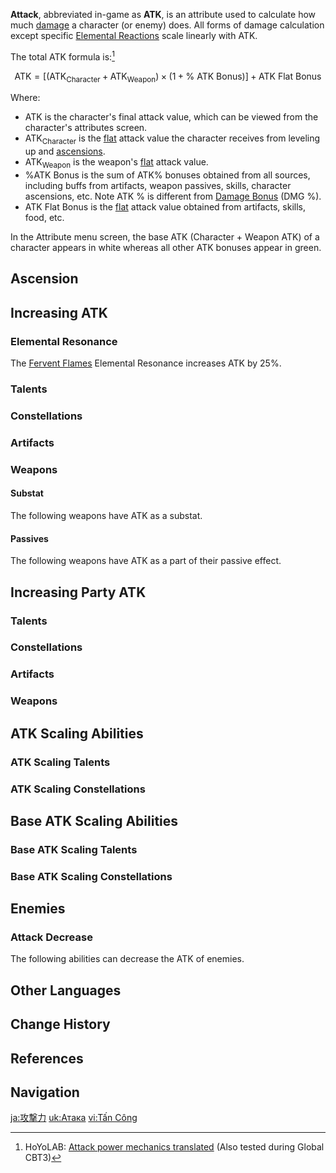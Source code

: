 {{Terminology Infobox
|image        = Icon Attribute Attack.png
|type         = Attributes
|type2        = Combat
|type3        = Game Systems
}}
'''Attack''', abbreviated in-game as '''ATK''', is an attribute used to calculate how much [[damage]] a character (or enemy) does. All forms of damage calculation except specific [[Elemental Reactions]] scale linearly with ATK.

The total ATK formula is:<ref>HoYoLAB: [https://www.hoyolab.com/article/14696 Attack power mechanics translated] (Also tested during Global CBT3)</ref>

:<math>\text{ATK} = \big[(\text{ATK}_\text{Character} + \text{ATK}_\text{Weapon})\times(1 + \% \text{ ATK Bonus})\big]+\text{ATK Flat Bonus}</math>

Where:

* <math>{\textstyle \text{ATK}}</math> is the character's final attack value, which can be viewed from the character's attributes screen.
* <math>{\textstyle \text{ATK}_\text{Character}}</math> is the <u>flat</u> attack value the character receives from leveling up and [[Character Ascensions|ascension]]s.
* <math>{\textstyle \text{ATK}_\text{Weapon}}</math> is the weapon's <u>flat</u> attack value.
* <math>{\textstyle \% \text{ATK Bonus}}</math> is the sum of ATK% bonuses obtained from all sources, including buffs from artifacts, weapon passives, skills, character ascensions, etc. Note ATK % is different from [[Damage Bonus]] (DMG %).
* <math>{\textstyle \text{ATK Flat Bonus}}</math> is the <u>flat</u> attack value obtained from artifacts, skills, food, etc.

In the Attribute menu screen, the base ATK (Character + Weapon ATK) of a character appears in white whereas all other ATK bonuses appear in green.

==Ascension==
{{Characters by Ascension Stat Table|ATK}}

==Increasing ATK==
===Elemental Resonance===
{{Main|Elemental Resonance}}

The {{Element|Pyro|24}} [[Fervent Flames]] Elemental Resonance increases ATK by 25%.

===Talents===
{{Talents by Category Table|ATK Increase Talents}}

===Constellations===
{{Constellations by Category Table|ATK Increase Constellations}}

===Artifacts===
{{Artifacts by Category Table|ATK Increase Artifacts}}

===Weapons===
====Substat====
The following weapons have ATK as a substat.
{{Weapons by Category Table|ATK Substat Weapons}}

====Passives====
The following weapons have ATK as a part of their passive effect.
{{Weapons by Category Table|ATK Passive Weapons}}

==Increasing Party ATK==
===Talents===
{{Talents by Category Table|Party ATK Increase Talents}}

===Constellations===
{{Constellations by Category Table|Party ATK Increase Constellations}}

===Artifacts===
{{Artifacts by Category Table|Party ATK Increase Artifacts}}

===Weapons===
{{Weapons by Category Table|Party ATK Increase Passive Weapons}}

==ATK Scaling Abilities==
===ATK Scaling Talents===
{{Talents by Category Table|ATK Scaling Talents|collapsible=1}}

===ATK Scaling Constellations===
{{Constellations by Category Table|ATK Scaling Constellations}}

==Base ATK Scaling Abilities==
===Base ATK Scaling Talents===
{{Talents by Category Table|Base ATK Scaling Talents|collapsible=1}}

===Base ATK Scaling Constellations===
{{Constellations by Category Table|Base ATK Scaling Constellations}}

==Enemies==
===Attack Decrease===
The following abilities can decrease the ATK of enemies.
{{Talents by Category Table|ATK Decrease Talents}}

{{Constellations by Category Table|ATK Decrease Constellations}}

==Other Languages==
{{Other Languages
|en      = {{tt|ATK|Attack}}
|zhs     = 攻击力
|zhs_rm  = Gōngjí-lì
|zht     = 攻擊力
|zht_rm  = Gōngjí-lì
|zh_tl   = Attack Power
|ja      = 攻撃力
|ja_rm   = Kougeki-ryoku
|ja_tl   = Attack Power
|ko      = {{tt|공격력|攻擊力}}
|ko_rm   = Gonggyeok-ryeok
|ko_tl   = Attack Power
|es      = {{tt|ATQ|Ataque}}
|es_tl   = {{tt|ATK|Attack}}
|fr      = {{tt|ATQ|Attaque}}
|fr_tl   = {{tt|ATK|Attack}}
|ru      = Сила атаки
|ru_tl   = Attack Power
|th      = พลังโจมตี
|th_rm   = Phlang Chomti
|th_tl   = Attack Power
|vi      = Tấn Công
|vi_tl   = Attack
|de      = {{tt|ANG|Angriff}}
|de_tl   = {{tt|ATK|Attack}}
|id      = ATK
|pt      = {{tt|ATQ|Ataque}}
|pt_tl   = {{tt|ATK|Attack}}
|tr      = Saldırı
|tr_tl   = Attack
|it      = {{tt|ATT|Attacco}}
|it_tl   = {{tt|ATK|Attack}}
}}

==Change History==
{{Change History|1.0}}

==References==
{{Reflist|1}}

==Navigation==
{{Attribute Navbox}}
{{Combat Navbox|state=collapsed}}

[[ja:攻撃力]]
[[uk:Атака]]
[[vi:Tấn Công]]